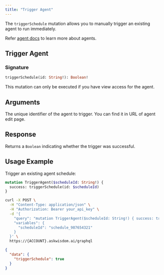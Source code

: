 ```yaml
---
title: "Trigger Agent"
---
```


The `triggerSchedule` mutation allows you to manually trigger an existing agent to run immediately.

Refer [agent docs](/advanced-features/agents/agents) to learn more about agents.

## Trigger Agent

### Signature

```graphql
triggerSchedule(id: String!): Boolean!
```

<Note>
  This mutation can only be executed if you have view access for the agent.
</Note>

## Arguments

<ParamField path="id" type="String!" required>
  The unique identifier of the agent to trigger. You can find it in URL of agent edit page.
</ParamField>

## Response

Returns a `Boolean` indicating whether the trigger was successful.

## Usage Example

Trigger an existing agent schedule:

```graphql
mutation TriggerAgent($scheduleId: String!) {
  success: triggerSchedule(id: $scheduleId)
}
```

<RequestExample>

```bash Request
curl -X POST \
  -H "Content-Type: application/json" \
  -H "Authorization: Bearer your_api_key" \
  -d '{
    "query": "mutation TriggerAgent($scheduleId: String!) { success: triggerSchedule(id: $scheduleId) }",
    "variables": {
      "scheduleId": "schedule_987654321"
    }
  }' \
  https://{ACCOUNT}.askwisdom.ai/graphql
```

</RequestExample>

<ResponseExample>

```json Response
{
  "data": {
    "triggerSchedule": true
  }
}
```

</ResponseExample>